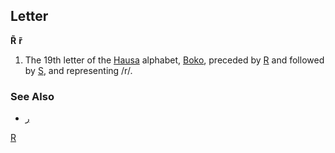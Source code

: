 ==Letter==
'''R̃''' '''r̃'''

#The 19th letter of the [[Hausa]] alphabet, [[Boko]], preceded by [[R]] and followed by [[S]], and representing /r/.
===See Also===
*[[ر]]
[[Category:Latin letters|R]]